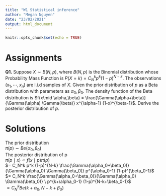 ```yaml
---
title: "W1 Statistical inference"
author: "Megan Nguyen"
date: "23/02/2021"
output: html_document
---
```


```r
knitr::opts_chunk$set(echo = TRUE)
```

# Assignments

**Q1.** Suppose $X\sim B(N,p)$, where $B(N,p)$ is the Binomial distribution whose Probability Mass Function is $P(X = k) = C_N^k p^k (1-p)^{N-k}$. The observations $(x_1,\cdots,x_n)$ are i.i.d samples of $X$. Given the prior distribution of $p$ as a Beta distribution with parameters as $\alpha_0,\beta_0$. The density function of the Beta distribution is $f(x\mid \alpha,\beta) = \frac{\Gamma(\alpha+\beta)}{\Gamma(\alpha) \Gamma(\beta)} x^{\alpha-1} (1-x)^{\beta-1}$. Derive the posterior distribution of $p$.

# Solutions

The prior distribution
\
$\pi(p) \sim Be(\alpha_0,\beta_0)$
\
The posterior distribution of p 
\
$\pi(p\mid x) \propto f(x\mid p) \pi(p)$
\
$= C_N^k p^k (1-p)^{N-k} \frac{\Gamma(\alpha_0+\beta_0)}{\Gamma(\alpha_0) \Gamma(\beta_0)} p^{\alpha_0-1} (1-p)^{\beta_0-1}$
\
$= C_N^k \frac{\Gamma(\alpha_0+\beta_0)}{\Gamma(\alpha_0) \Gamma(\beta_0)} \ p^{k+\alpha_0-1} (1-p)^{N-k+\beta_0-1}$ 
\
$\propto C_N^k Be(k+\alpha_0,N-k+\beta_0)$

